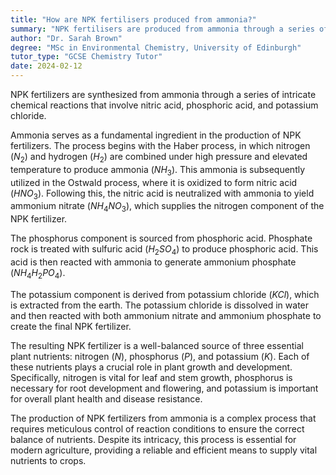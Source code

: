 ```yaml
---
title: "How are NPK fertilisers produced from ammonia?"
summary: "NPK fertilisers are produced from ammonia through a series of chemical reactions involving nitric acid, phosphoric acid and potassium chloride."
author: "Dr. Sarah Brown"
degree: "MSc in Environmental Chemistry, University of Edinburgh"
tutor_type: "GCSE Chemistry Tutor"
date: 2024-02-12
---
```


NPK fertilizers are synthesized from ammonia through a series of intricate chemical reactions that involve nitric acid, phosphoric acid, and potassium chloride.

Ammonia serves as a fundamental ingredient in the production of NPK fertilizers. The process begins with the Haber process, in which nitrogen ($N_2$) and hydrogen ($H_2$) are combined under high pressure and elevated temperature to produce ammonia ($NH_3$). This ammonia is subsequently utilized in the Ostwald process, where it is oxidized to form nitric acid ($HNO_3$). Following this, the nitric acid is neutralized with ammonia to yield ammonium nitrate ($NH_4NO_3$), which supplies the nitrogen component of the NPK fertilizer.

The phosphorus component is sourced from phosphoric acid. Phosphate rock is treated with sulfuric acid ($H_2SO_4$) to produce phosphoric acid. This acid is then reacted with ammonia to generate ammonium phosphate ($NH_4H_2PO_4$).

The potassium component is derived from potassium chloride ($KCl$), which is extracted from the earth. The potassium chloride is dissolved in water and then reacted with both ammonium nitrate and ammonium phosphate to create the final NPK fertilizer.

The resulting NPK fertilizer is a well-balanced source of three essential plant nutrients: nitrogen ($N$), phosphorus ($P$), and potassium ($K$). Each of these nutrients plays a crucial role in plant growth and development. Specifically, nitrogen is vital for leaf and stem growth, phosphorus is necessary for root development and flowering, and potassium is important for overall plant health and disease resistance.

The production of NPK fertilizers from ammonia is a complex process that requires meticulous control of reaction conditions to ensure the correct balance of nutrients. Despite its intricacy, this process is essential for modern agriculture, providing a reliable and efficient means to supply vital nutrients to crops.
    